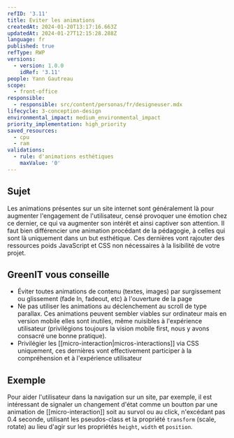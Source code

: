 ```yaml
---
refID: '3.11'
title: Eviter les animations
createdAt: 2024-01-20T13:17:16.663Z
updatedAt: 2024-01-27T12:15:28.288Z
language: fr
published: true
refType: RWP
versions:
  - version: 1.0.0
    idRef: '3.11'
people: Yann Gautreau
scope:
  - front-office
responsible:
  - responsible: src/content/personas/fr/designeuser.mdx
lifecycle: 3-conception-design
environmental_impact: medium_environmental_impact
priority_implementation: high_priority
saved_resources:
  - cpu
  - ram
validations:
  - rule: d'animations esthétiques
    maxValue: '0'
---
```


## Sujet

Les animations présentes sur un site internet sont généralement là pour augmenter l'engagement de l'utilisateur, censé provoquer une émotion chez ce dernier, ce qui va augmenter son intérêt et ainsi captiver son attention. Il faut bien différencier une animation procédant de la pédagogie, à celles qui sont là uniquement dans un but esthétique. Ces dernières vont rajouter des ressources poids JavaScript et CSS non nécessaires à la lisibilité de votre projet.

## GreenIT vous conseille

- Éviter toutes animations de contenu (textes, images) par surgissement ou glissement (fade In, fadeout, etc) à l'ouverture de la page
- Ne pas utiliser les animations au déclenchement au scroll de type parallax. Ces animations peuvent sembler viables sur ordinateur mais en version mobile elles sont inutiles, même nuisibles à l'expérience utilisateur (privilégions toujours la vision mobile first, nous y avons consacré une bonne pratique).
- Privilégier les \[\[micro-interaction|micros-interactions]] via CSS uniquement, ces dernières vont effectivement participer à la compréhension et à l'expérience utilisateur

## Exemple

Pour aider l'utilisateur dans la navigation sur un site, par exemple, il est intéressant de signaler un changement d'état comme un boutton par une animation de \[\[micro-interaction]] soit au survol ou au click, n'excédant pas 0.4 seconde, utilisant les pseudos-class et la propriété `transform` (scale, rotate) au lieu d'agir sur les propriétés `height`, `width` et `position`.
